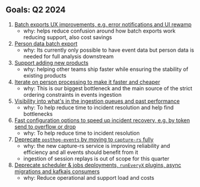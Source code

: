 ## Goals: Q2 2024

1. [Batch exports UX improvements, e.g. error notifications and UI rewamp](https://github.com/PostHog/posthog/issues/21139)
   - why: helps reduce confusion around how batch exports work reducing support, also cost savings
1. [Person data batch export](https://github.com/PostHog/posthog/issues/20339)
   - why: Its currently only possible to have event data but person data is needed for full analysis downstream
1. [Support adding new products](https://github.com/PostHog/posthog/issues/21665)
   - why: helping other teams ship faster while ensuring the stability of existing products
1. [Iterate on person processing to make it faster and cheaper](https://github.com/PostHog/posthog/issues/21048)
   - why: This is our biggest bottleneck and the main source of the strict ordering constraints in events ingestion
1. [Visibility into what's in the ingestion queues and past performance](https://github.com/PostHog/posthog/issues/20985)
   - why: To help reduce time to incident resolution and help find bottlenecks
1. [Fast configuration options to speed up incident recovery, e.g. by token send to overflow or drop](https://github.com/PostHog/posthog/issues/21662)
   - why: To help reduce time to incident resolution
1. [Deprecate `posthog-events` by moving to `capture-rs` fully](https://github.com/PostHog/posthog/issues/21659)
   - why: the new capture-rs service is improving reliability and efficiency and all events should benefit from it
   - ingestion of session replays is out of scope for this quarter
1. [Deprecate scheduler & jobs deployments, `runEveryX` plugins, async migrations and kafkajs consumers](https://github.com/PostHog/posthog/issues/21656)
   - why: Reduce operational and support load and costs

